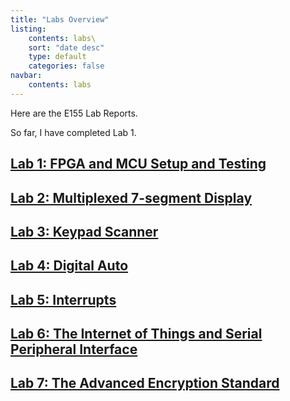 ```yaml
---
title: "Labs Overview"
listing:
    contents: labs\
    sort: "date desc"
    type: default
    categories: false 
navbar:
    contents: labs
--- 
```



Here are the E155 Lab Reports.

So far, I have completed Lab 1.

## [Lab 1: FPGA and MCU Setup and Testing](lab1\lab1.qmd)
## [Lab 2: Multiplexed 7-segment Display](lab2\lab2.qmd)
## [Lab 3: Keypad Scanner](lab3\lab3.qmd)
## [Lab 4: Digital Auto](lab4\lab4.qmd)
## [Lab 5: Interrupts](lab5\lab5.qmd)
## [Lab 6: The Internet of Things and Serial Peripheral Interface](lab6\lab6.qmd)
## [Lab 7: The Advanced Encryption Standard](lab7\lab7.qmd)
